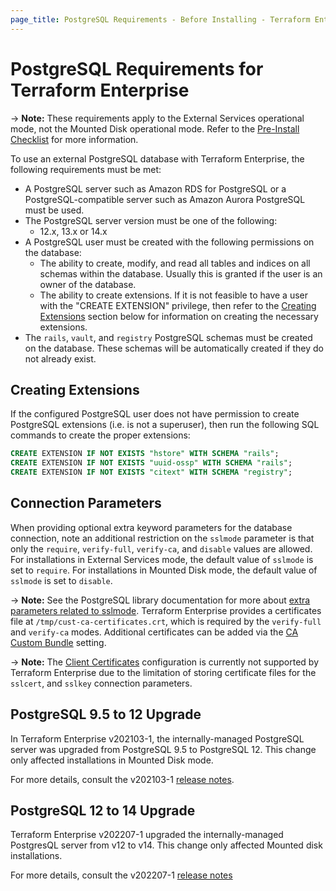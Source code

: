 ```yaml
---
page_title: PostgreSQL Requirements - Before Installing - Terraform Enterprise
---
```


# PostgreSQL Requirements for Terraform Enterprise

-> **Note:** These requirements apply to the External Services operational mode, not the Mounted Disk operational mode. Refer to the [Pre-Install Checklist](/enterprise/install/pre-install-checklist) for more information.

To use an external PostgreSQL database with Terraform Enterprise, the following
requirements must be met:

* A PostgreSQL server such as Amazon RDS for PostgreSQL or a PostgreSQL-compatible server such as Amazon Aurora PostgreSQL must be used.
* The PostgreSQL server version must be one of the following:
  * 12.x, 13.x or 14.x
* A PostgreSQL user must be created with the following permissions on the database:
  * The ability to create, modify, and read all tables and indices on all schemas within the database. Usually this is granted if the user is an owner of the database.
  * The ability to create extensions. If it is not feasible to have a user with the "CREATE EXTENSION" privilege, then refer to the [Creating Extensions](#creating-extensions) section below for information on creating the necessary extensions.
* The `rails`, `vault`, and `registry` PostgreSQL schemas must be created on the database. These schemas will be automatically created if they do not already exist.

## Creating Extensions

If the configured PostgreSQL user does not have permission to create PostgreSQL extensions
(i.e. is not a superuser), then run the following SQL commands to create the proper extensions:

```sql
CREATE EXTENSION IF NOT EXISTS "hstore" WITH SCHEMA "rails";
CREATE EXTENSION IF NOT EXISTS "uuid-ossp" WITH SCHEMA "rails";
CREATE EXTENSION IF NOT EXISTS "citext" WITH SCHEMA "registry";
```

## Connection Parameters

When providing optional extra keyword parameters for the database connection,
note an additional restriction on the `sslmode` parameter is that only the
`require`, `verify-full`, `verify-ca`, and `disable` values are allowed. For
installations in External Services mode, the default value of `sslmode` is set
to `require`. For installations in Mounted Disk mode, the default value of
`sslmode` is set to `disable`.

-> **Note:** See the PostgreSQL library documentation for more about [extra parameters related to sslmode](https://www.postgresql.org/docs/12/libpq-ssl.html). Terraform Enterprise provides a certificates file at `/tmp/cust-ca-certificates.crt`, which is required by the `verify-full` and `verify-ca` modes. Additional certificates can be added via the [CA Custom Bundle](/enterprise/install/interactive/installer#certificate-authority-ca-bundle) setting.

-> **Note:** The [Client Certificates](https://www.postgresql.org/docs/12/libpq-ssl.html) configuration is currently not supported by Terraform Enterprise due to the limitation of storing certificate files for the `sslcert`, and `sslkey` connection parameters.

## PostgreSQL 9.5 to 12 Upgrade

In Terraform Enterprise v202103-1, the internally-managed PostgreSQL server was upgraded from PostgreSQL 9.5 to PostgreSQL 12. This change only affected
installations in Mounted Disk mode.

For more details, consult the v202103-1 [release notes](../../releases/2021/v202103-1).

## PostgreSQL 12 to 14 Upgrade

Terraform Enterprise v202207-1 upgraded the internally-managed PostgresQL server from v12 to v14. This change only affected Mounted disk installations.

For more details, consult the v202207-1 [release notes](../../releases/2022/v202207-1)
